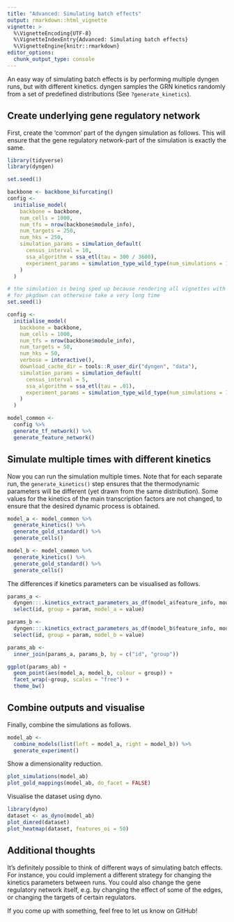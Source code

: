```yaml
---
title: "Advanced: Simulating batch effects"
output: rmarkdown::html_vignette
vignette: >
  %\VignetteEncoding{UTF-8}
  %\VignetteIndexEntry{Advanced: Simulating batch effects}
  %\VignetteEngine{knitr::rmarkdown}
editor_options: 
  chunk_output_type: console
---
```


<!-- github markdown built using 
rmarkdown::render("vignettes/simulating_batch_effects.Rmd", output_format = rmarkdown::github_document())
-->

An easy way of simulating batch effects is by performing multiple dyngen runs, but with different kinetics.
dyngen samples the GRN kinetics randomly from a set of predefined distributions (See `?generate_kinetics`).


## Create underlying gene regulatory network
First, create the 'common' part of the dyngen simulation as follows. This will 
ensure that the gene regulatory network-part of the simulation is exactly the same.
```r
library(tidyverse)
library(dyngen)

set.seed(1)

backbone <- backbone_bifurcating()
config <-
  initialise_model(
    backbone = backbone,
    num_cells = 1000,
    num_tfs = nrow(backbone$module_info),
    num_targets = 250,
    num_hks = 250,
    simulation_params = simulation_default(
      census_interval = 10, 
      ssa_algorithm = ssa_etl(tau = 300 / 3600),
      experiment_params = simulation_type_wild_type(num_simulations = 100)
    )
  )
```

```r
# the simulation is being sped up because rendering all vignettes with one core
# for pkgdown can otherwise take a very long time
set.seed(1)

config <-
  initialise_model(
    backbone = backbone,
    num_cells = 1000,
    num_tfs = nrow(backbone$module_info),
    num_targets = 50,
    num_hks = 50,
    verbose = interactive(),
    download_cache_dir = tools::R_user_dir("dyngen", "data"),
    simulation_params = simulation_default(
      census_interval = 5, 
      ssa_algorithm = ssa_etl(tau = .01),
      experiment_params = simulation_type_wild_type(num_simulations = 10)
    )
  )
```

```r
model_common <-
  config %>%
  generate_tf_network() %>%
  generate_feature_network()
```

## Simulate multiple times with different kinetics

Now you can run the simulation multiple times.
Note that for each separate run, the `generate_kinetics()` step ensures that the 
thermodynamic parameters will be different (yet drawn from the same distribution).
Some values for the kinetics of the main transcription factors are not changed, 
to ensure that the desired dynamic process is obtained.
```r
model_a <- model_common %>%
  generate_kinetics() %>%
  generate_gold_standard() %>%
  generate_cells()

model_b <- model_common %>%
  generate_kinetics() %>%
  generate_gold_standard() %>%
  generate_cells()
```

The differences if kinetics parameters can be visualised as follows.
```r
params_a <- 
  dyngen:::.kinetics_extract_parameters_as_df(model_a$feature_info, model_a$feature_network) %>% 
  select(id, group = param, model_a = value)

params_b <- 
  dyngen:::.kinetics_extract_parameters_as_df(model_b$feature_info, model_b$feature_network) %>% 
  select(id, group = param, model_b = value)

params_ab <-
  inner_join(params_a, params_b, by = c("id", "group"))

ggplot(params_ab) + 
  geom_point(aes(model_a, model_b, colour = group)) + 
  facet_wrap(~group, scales = "free") +
  theme_bw()
```

## Combine outputs and visualise
Finally, combine the simulations as follows.
```r
model_ab <-
  combine_models(list(left = model_a, right = model_b)) %>% 
  generate_experiment()
```

Show a dimensionality reduction.
```r
plot_simulations(model_ab)
plot_gold_mappings(model_ab, do_facet = FALSE)
```

Visualise the dataset using dyno.
```r
library(dyno)
dataset <- as_dyno(model_ab)
plot_dimred(dataset)
plot_heatmap(dataset, features_oi = 50)
```

## Additional thoughts
It's definitely possible to think of different ways of simulating batch effects. 
For instance, you could implement a different strategy for changing the kinetics parameters
between runs. You could also change the gene regulatory network itself, e.g. by changing the
effect of some of the edges, or changing the targets of certain regulators. 

If you come up with something, feel free to let us know on GitHub!